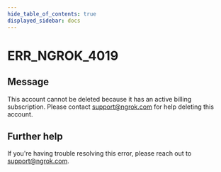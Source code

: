 ```yaml
---
hide_table_of_contents: true
displayed_sidebar: docs
---
```



# ERR_NGROK_4019

## Message

This account cannot be deleted because it has an active billing subscription. Please contact support@ngrok.com for help deleting this account.

<ErrorDetails error="err_ngrok_4019" />

## Further help

If you're having trouble resolving this error, please reach out to [support@ngrok.com](mailto:support@ngrok.com?subject=Help%20with%20ERR_NGROK_4019).
